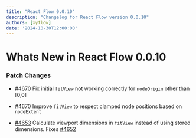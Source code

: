```yaml
---
title: "React Flow 0.0.10"
description: "Changelog for React Flow version 0.0.10"
authors: [xyflow]
date: '2024-10-30T12:00:00'
---
```

# Whats New in React Flow 0.0.10
### Patch Changes

-   [#4670](https://github.com/xyflow/xyflow/pull/4670) Fix initial `fitView` not working correctly for `nodeOrigin` other than [0,0]

-   [#4670](https://github.com/xyflow/xyflow/pull/4670) Improve `fitView` to respect clamped node positions based on `nodeExtent`

-   [#4653](https://github.com/xyflow/xyflow/pull/4653) Calculate viewport dimensions in `fitView` instead of using stored dimensions. Fixes [#4652](https://github.com/xyflow/xyflow/issues/4652)


